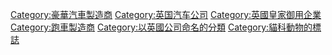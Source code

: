 {{commonscat|Jaguar Cars}}
{{Cat main|捷豹}}

[[Category:豪華汽車製造商|Category:豪華汽車製造商]]
[[Category:英国汽车公司|Category:英国汽车公司]]
[[Category:英國皇家御用企業|Category:英國皇家御用企業]]
[[Category:跑車製造商|Category:跑車製造商]]
[[Category:以英國公司命名的分類|Category:以英國公司命名的分類]]
[[Category:貓科動物的標誌|Category:貓科動物的標誌]]